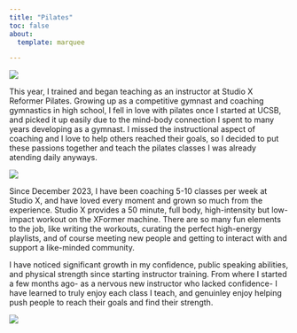 ```yaml
--- 
title: "Pilates"
toc: false
about: 
  template: marquee

---
```




![](media/x.jpg)

        
This year, I trained and began teaching as an instructor at Studio X Reformer Pilates. Growing up as a competitive gymnast and coaching gymnastics in high school, I fell in love with pilates once I started at UCSB, and picked it up easily due to the mind-body connection I spent to many years developing as a gymnast. I missed the instructional aspect of coaching and I love to help others reached their goals, so I decided to put these passions together and teach the pilates classes I was already atending daily anyways. 

![](media/x1.jpg)

Since December 2023, I have been coaching 5-10 classes per week at Studio X, and have loved every moment and grown so much from the experience. Studio X provides a 50 minute, full body, high-intensity but low-impact workout on the XFormer machine. There are so many fun elements to the job, like writing the workouts, curating the perfect high-energy playlists, and of course meeting new people and getting to interact with and support a like-minded community. 

I have noticed significant growth in my confidence, public speaking abilities, and physical strength since starting instructor training. From where I started a few months ago- as a nervous new instructor who lacked confidence- I have learned to truly enjoy each class I teach, and genuinley enjoy helping push people to reach their goals and find their strength. 

![](media/x2.jpg)
